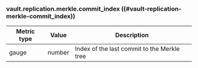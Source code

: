 ### vault.replication.merkle.commit_index ((#vault-replication-merkle-commit_index))

Metric type | Value   | Description
----------- | ------- | -----------
gauge       | number  | Index of the last commit to the Merkle tree